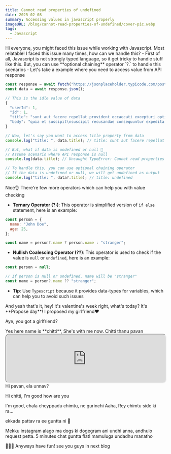 ```yaml
---
title: Cannot read properties of undefined
date: 2025-02-08
summary: Accessing values in javascript properly
imageURL: /blog/cannot-read-properties-of-undefined/cover-pic.webp
tags:
  - Javascript
---
```



<Message>
  Hi everyone, you might faced this issue while working with Javascript.
</Message>

<Message character="chimtu" direction="right">
  Most relatable! I faced this issue many times, how can we handle this?
</Message>

<Message>
- First of all, Javascript is not strongly typed language, so it get tricky to
  handle stuff like this. But, you can use **optional chaining** operator `?.` to
  handle this scenarios
- Let's take a example where you need to access value from API response

```javascript
const response = await fetch("https://jsonplaceholder.typicode.com/posts/1");
const data = await response.json();

// This is the idle value of data
{
  "userId": 1,
  "id": 1,
  "title": "sunt aut facere repellat provident occaecati excepturi optio reprehenderit",
  "body": "quia et suscipit\nsuscipit recusandae consequuntur expedita et cum\nreprehenderit molestiae ut ut quas totam\nnostrum rerum est autem sunt rem eveniet architecto"
}

// Now, let's say you want to access title property from data
console.log("title: ", data.title); // title: sunt aut facere repellat provident occaecati excepturi optio reprehenderit

// But, what if data is undefined or null 🤔
// Assume scenario where API response is null
console.log(data.title); // Uncaught TypeError: Cannot read properties of undefined (reading 'title')

// To handle this, you can use optional chaining operator
// If the data is undefined or null, we will get undefined as output
console.log("title: ", data?.title); // title: undefined
```

</Message>

<Message character="chimtu" direction="right">
  Nice👌
</Message>

<Message>
  There're few more operators which can help you with value checking

- **Ternary Operator (?:)**: This operator is simplified version of `if else` statement, here is an example:

```javascript
const person = {
  name: "John Doe",
  age: 25,
};

const name = person?.name ? person.name : "stranger";
```

- **Nullish Coalescing Operator (??)**: This operator is used to check if the value is `null` or `undefined`, here is an example:

```javascript
const person = null;

// If person is null or undefined, name will be "stranger"
const name = person?.name ?? "stranger";
```

- **Tip**: Use `Typescript` because it provides data-types for variables, which can help you to avoid such issues

</Message>

<Message>
  And yeah that's it, hey! it's valentine's week right, what's today?
</Message>

<Message character="chimtu" direction="right">
  It's **Propose day**! I proposed my girlfriend❤️
</Message>

<Message>Aye, you got a girlfriend?</Message>

<Message character="chimtu" direction="right">
  Yes here name is **chitti**, She's with me now. Chitti thanu pavan

  <iframe style="border-radius:12px" src="https://open.spotify.com/embed/track/3dUAyP58gBCiqCHCMCRnuQ?utm_source=generator&theme=0" width="100%" height="152" allowfullscreen="" allow="autoplay; clipboard-write; encrypted-media; fullscreen; picture-in-picture" loading="lazy"></iframe>
</Message>

<Message character="chitti" direction="right">
  Hi pavan, ela unnav?
</Message>

<Message>Hi chitti, I'm good how are you</Message>

<Message character="chitti" direction="right">
  I'm good, chala cheyppadu chimtu, ne gurinchi
</Message>

<Message>
Aaha, Rey chimtu side ki ra...

ekkada pattav ra ee guntta ni 🤣

</Message>

<Message character="chimtu" direction="right">
  Mekku instagram alago ma dogs ki dogegram ani undhi anna, andhulo request
  petta. 5 minutes chat guntta flat! mamuluga undadhu manatho
</Message>

<Message>🤣🤣🤣 Anyways have fun! see you guys in next blog</Message>

